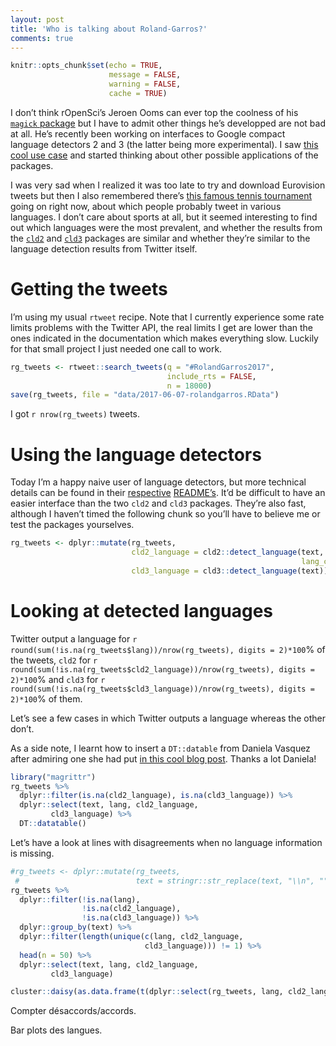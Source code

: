 ```yaml
---
layout: post
title: 'Who is talking about Roland-Garros?'
comments: true
---
```


```r
knitr::opts_chunk$set(echo = TRUE,
                      message = FALSE,
                      warning = FALSE, 
                      cache = TRUE)
```

I don't think rOpenSci's Jeroen Ooms can ever top the coolness of his [`magick` package](https://github.com/ropensci/magick) but I have to admit other things he's developped are not bad at all. He's recently been working on interfaces to Google compact language detectors 2 and 3 (the latter being more experimental). I saw [this cool use case](http://marcbeldata.github.io/Language-use-MP-Twitter/) and started thinking about other possible applications of the packages. 

I was very sad when I realized it was too late to try and download Eurovision tweets but then I also remembered there's [this famous tennis tournament](https://en.wikipedia.org/wiki/French_Open) going on right now, about which people probably tweet in various languages. I don't care about sports at all, but it seemed interesting to find out which languages were the most prevalent, and whether the results from the [`cld2`](https://github.com/ropensci/cld2) and [`cld3`](https://github.com/ropensci/cld3) packages are similar and whether they're similar to the language detection results from Twitter itself.


<!--more-->

# Getting the tweets

I'm using my usual `rtweet` recipe. Note that I currently experience some rate limits problems with the Twitter API, the real limits I get are lower than the ones indicated in the documentation which makes everything slow. Luckily for that small project I just needed one call to work.

```r
rg_tweets <- rtweet::search_tweets(q = "#RolandGarros2017",
                                   include_rts = FALSE,
                                   n = 18000)
save(rg_tweets, file = "data/2017-06-07-rolandgarros.RData")
```

I got `r nrow(rg_tweets)` tweets.

# Using the language detectors

Today I'm a happy naive user of language detectors, but more technical details can be found in their [respective](https://github.com/CLD2Owners/cld2) [README's](https://github.com/google/cld3#readme). It'd be difficult to have an easier interface than the two `cld2` and `cld3` packages. They're also fast, although I haven't timed the following chunk so you'll have to believe me or test the packages yourselves.

```r
rg_tweets <- dplyr::mutate(rg_tweets, 
                           cld2_language = cld2::detect_language(text,
                                                                 lang_code = TRUE), 
                           cld3_language = cld3::detect_language(text))

```


# Looking at detected languages

Twitter output a language for `r round(sum(!is.na(rg_tweets$lang))/nrow(rg_tweets), digits = 2)*100`% of the tweets, `cld2` for `r round(sum(!is.na(rg_tweets$cld2_language))/nrow(rg_tweets), digits = 2)*100`% and `cld3` for `r round(sum(!is.na(rg_tweets$cld3_language))/nrow(rg_tweets), digits = 2)*100`% of them.

Let's see a few cases in which Twitter outputs a language whereas the other don't.

As a side note, I learnt how to insert a `DT::datable` from Daniela Vasquez after admiring one she had put [in this cool blog post](screenshot.force = FALSE). Thanks a lot Daniela!

```r
library("magrittr")
rg_tweets %>%
  dplyr::filter(is.na(cld2_language), is.na(cld3_language)) %>%
  dplyr::select(text, lang, cld2_language,
         cld3_language) %>%
  DT::datatable()

```



Let's have a look at lines with disagreements when no language information is missing.

```r
#rg_tweets <- dplyr::mutate(rg_tweets, 
 #                          text = stringr::str_replace(text, "\\n", ""))
rg_tweets %>%
  dplyr::filter(!is.na(lang),
                !is.na(cld2_language),
                !is.na(cld3_language)) %>%
  dplyr::group_by(text) %>%
  dplyr::filter(length(unique(c(lang, cld2_language,
                              cld3_language))) != 1) %>%
  head(n = 50) %>%
  dplyr::select(text, lang, cld2_language,
         cld3_language)

```



```r
cluster::daisy(as.data.frame(t(dplyr::select(rg_tweets, lang, cld2_language, cld3_language))))

```

Compter désaccords/accords.

Bar plots des langues.
